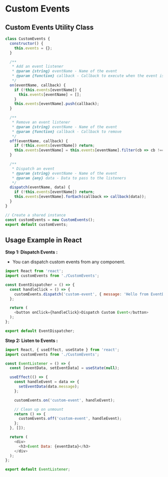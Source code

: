 # Custom Events

## Custom Events Utility Class

```JavaScript
class CustomEvents {
  constructor() {
    this.events = {};
  }

  /**
   * Add an event listener
   * @param {string} eventName - Name of the event
   * @param {function} callback - Callback to execute when the event is triggered
   */
  on(eventName, callback) {
    if (!this.events[eventName]) {
      this.events[eventName] = [];
    }
    this.events[eventName].push(callback);
  }

  /**
   * Remove an event listener
   * @param {string} eventName - Name of the event
   * @param {function} callback - Callback to remove
   */
  off(eventName, callback) {
    if (!this.events[eventName]) return;
    this.events[eventName] = this.events[eventName].filter(cb => cb !== callback);
  }

  /**
   * Dispatch an event
   * @param {string} eventName - Name of the event
   * @param {any} data - Data to pass to the listeners
   */
  dispatch(eventName, data) {
    if (!this.events[eventName]) return;
    this.events[eventName].forEach(callback => callback(data));
  }
}

// Create a shared instance
const customEvents = new CustomEvents();
export default customEvents;
```

## Usage Example in React

**Step 1: Dispatch Events :**

- You can dispatch custom events from any component.

```JavaScript
import React from 'react';
import customEvents from './CustomEvents';

const EventDispatcher = () => {
  const handleClick = () => {
    customEvents.dispatch('custom-event', { message: 'Hello from EventDispatcher!' });
  };

  return (
    <button onClick={handleClick}>Dispatch Custom Event</button>
  );
};

export default EventDispatcher;
```

**Step 2: Listen to Events :**

```JavaScript
import React, { useEffect, useState } from 'react';
import customEvents from './CustomEvents';

const EventListener = () => {
  const [eventData, setEventData] = useState(null);

  useEffect(() => {
    const handleEvent = data => {
      setEventData(data.message);
    };

    customEvents.on('custom-event', handleEvent);

    // Clean up on unmount
    return () => {
      customEvents.off('custom-event', handleEvent);
    };
  }, []);

  return (
    <div>
      <h3>Event Data: {eventData}</h3>
    </div>
  );
};

export default EventListener;
```
